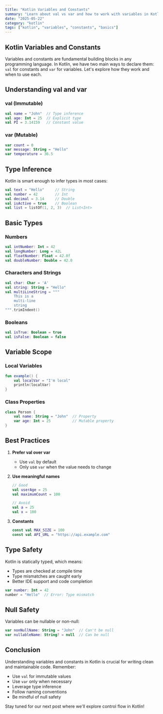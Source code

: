 ```yaml
---
title: "Kotlin Variables and Constants"
summary: "Learn about val vs var and how to work with variables in Kotlin"
date: "2025-05-22"
category: "kotlin"
tags: ["kotlin", "variables", "constants", "basics"]
---
```


## Kotlin Variables and Constants

Variables and constants are fundamental building blocks in any programming language. In Kotlin, we have two main ways to declare them: `val` for constants and `var` for variables. Let's explore how they work and when to use each.

## Understanding val and var

### val (Immutable)

```kotlin
val name = "John"  // Type inference
val age: Int = 25  // Explicit type
val PI = 3.14159   // Constant value
```

### var (Mutable)

```kotlin
var count = 0
var message: String = "Hello"
var temperature = 36.5
```

## Type Inference

Kotlin is smart enough to infer types in most cases:

```kotlin
val text = "Hello"     // String
val number = 42        // Int
val decimal = 3.14     // Double
val isActive = true    // Boolean
val list = listOf(1, 2, 3)  // List<Int>
```

## Basic Types

### Numbers

```kotlin
val intNumber: Int = 42
val longNumber: Long = 42L
val floatNumber: Float = 42.0f
val doubleNumber: Double = 42.0
```

### Characters and Strings

```kotlin
val char: Char = 'A'
val string: String = "Hello"
val multiLineString = """
    This is a
    multi-line
    string
""".trimIndent()
```

### Booleans

```kotlin
val isTrue: Boolean = true
val isFalse: Boolean = false
```

## Variable Scope

### Local Variables

```kotlin
fun example() {
    val localVar = "I'm local"
    println(localVar)
}
```

### Class Properties

```kotlin
class Person {
    val name: String = "John"  // Property
    var age: Int = 25          // Mutable property
}
```

## Best Practices

1. **Prefer val over var**

   - Use `val` by default
   - Only use `var` when the value needs to change

2. **Use meaningful names**

   ```kotlin
   // Good
   val userAge = 25
   val maximumCount = 100

   // Avoid
   val a = 25
   val x = 100
   ```

3. **Constants**
   ```kotlin
   const val MAX_SIZE = 100
   const val API_URL = "https://api.example.com"
   ```

## Type Safety

Kotlin is statically typed, which means:

- Types are checked at compile time
- Type mismatches are caught early
- Better IDE support and code completion

```kotlin
var number: Int = 42
number = "Hello"  // Error: Type mismatch
```

## Null Safety

Variables can be nullable or non-null:

```kotlin
var nonNullName: String = "John"  // Can't be null
var nullableName: String? = null  // Can be null
```

## Conclusion

Understanding variables and constants in Kotlin is crucial for writing clean and maintainable code. Remember:

- Use `val` for immutable values
- Use `var` only when necessary
- Leverage type inference
- Follow naming conventions
- Be mindful of null safety

Stay tuned for our next post where we'll explore control flow in Kotlin!
